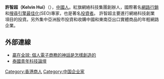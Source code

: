 {{Infobox Person
| name = <small>許智超<br>Kelvin Hui</small>
| image = 
|image_size= 
| caption =
| birth_date ={{birth_date_and_age|1975|11|28}}
| birth_place ={{BHKG}} 
| death_date = 
| death_place= 
| occupation = [[企業家|企業家]]、 [[投資家|投資家]]
| nationality = 
| salary = 
| networth = 
| spouse =
| website = [http://www.ambatch.com Ambatch Systems]
| footnotes = 
}}


'''許智超（Kelvin Hui）'''（{{bd|1974年5月1日}}），[[中國人|中國人]]。紅旗網絡科技集團創辦人，國際著名[[網路行銷|網路行銷]]和[[搜尋引擎最佳化|搜尋引擎最佳化]](SEO)專家，也是著名[[投資者|投資者]]。 許智超主要進行網絡科技創業項目的投資。另外集中亞洲股市投資和收購中國和東南亞出口實體商品的年輕網路企業。

== 外部連線 ==
*[http://www.amazon.cn/%E8%B5%A2%E5%9C%A8%E5%85%A8%E7%90%83-%E4%B8%AA%E4%BA%BA%E7%94%B5%E5%AD%90%E5%95%86%E5%8A%A1%E7%9A%84%E7%A5%9E%E8%AF%9D%E6%98%AF%E6%80%8E%E6%A0%B7%E5%88%9B%E9%80%A0%E7%9A%84-%E8%AE%B8%E6%99%BA%E8%B6%85/dp/B001L1R6CW 贏在全球: 個人電子商務的神話是怎樣創造的 ] {{Wayback|url=http://www.amazon.cn/%E8%B5%A2%E5%9C%A8%E5%85%A8%E7%90%83-%E4%B8%AA%E4%BA%BA%E7%94%B5%E5%AD%90%E5%95%86%E5%8A%A1%E7%9A%84%E7%A5%9E%E8%AF%9D%E6%98%AF%E6%80%8E%E6%A0%B7%E5%88%9B%E9%80%A0%E7%9A%84-%E8%AE%B8%E6%99%BA%E8%B6%85/dp/B001L1R6CW |date=20100906202848 }}
*[https://web.archive.org/web/20070408220401/http://www2.rsu.ac.th/web/insidersu/eventsgallery/KelvinThai.html 泰國青年科技論壇]

{{Businessman-stub}}

[[Category:香港商人|Category:香港商人]]
[[Category:中国企业家|Category:中国企业家]]